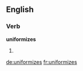 ==English==

===Verb===
'''uniformizes'''

# {{third-person singular of|uniformize}}

[[de:uniformizes]]
[[fr:uniformizes]]